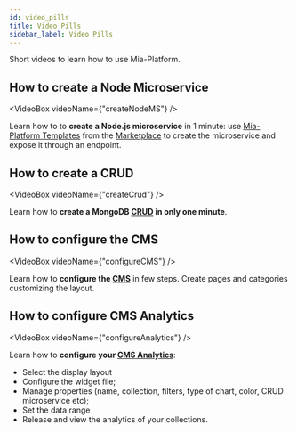 ```yaml
---
id: video_pills
title: Video Pills
sidebar_label: Video Pills
---
```


Short videos to learn how to use Mia-Platform.


## How to create a Node Microservice

<VideoBox videoName={"createNodeMS"} />

Learn how to to **create a Node.js microservice** in 1 minute: use [Mia-Platform Templates](../../marketplace/templates/mia_templates) from the [Marketplace](../../marketplace/overview_marketplace) to create the microservice and expose it through an endpoint.

## How to create a CRUD

<VideoBox videoName={"createCrud"} />

Learn how to **create a MongoDB [CRUD](../../development_suite/api-console/api-design/crud_advanced) in only one minute**.

## How to configure the CMS

<VideoBox videoName={"configureCMS"} />

Learn how to **configure the [CMS](../../business_suite/overview-business-suite)** in few steps. Create pages and categories customizing the layout.

## How to configure CMS Analytics

<VideoBox videoName={"configureAnalytics"} />

Learn how to **configure your [CMS Analytics](../../business_suite/cms_configuration/config_analytics)**:

- Select the display layout
- Configure the widget file;
- Manage properties (name, collection, filters, type of chart, color, CRUD microservice etc);
- Set the data range
- Release and view the analytics of your collections.
